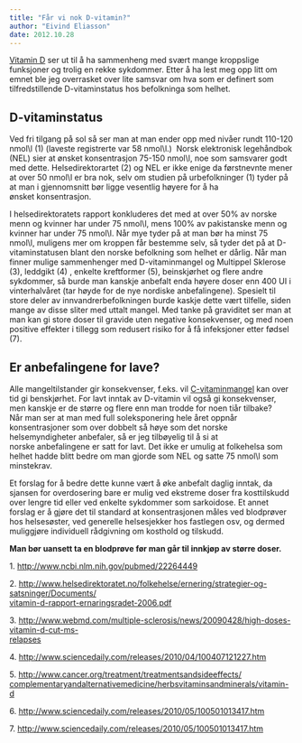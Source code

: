 ```yaml
---
title: "Får vi nok D-vitamin?"
author: "Eivind Eliasson"
date: 2012.10.28
---
```


[Vitamin D](naeringsstoffer/dvitamin.qmd) ser ut til å ha sammenheng med svært mange kroppslige funksjoner og trolig en rekke sykdommer. Etter å ha lest meg opp litt om emnet ble jeg overrasket over lite samsvar om hva som er definert som tilfredstillende D-vitaminstatus hos befolkninga som helhet.

## D-vitaminstatus

Ved fri tilgang på sol så ser man at man ender opp med nivåer rundt 110-120 nmol\\l (1) (laveste registrerte var 58 nmol\\l.)  Norsk elektronisk legehåndbok (NEL) sier at ønsket konsentrasjon 75-150 nmol\\l, noe som samsvarer godt med dette. Helsedirektorartet (2) og NEL er ikke enige da førstnevnte mener at over 50 nmol\\l er bra nok, selv om studien på urbefolkninger (1) tyder på at man i gjennomsnitt bør ligge vesentlig høyere for å ha ønsket konsentrasjon.

I helsedirektoratets rapport konkluderes det med at over 50% av norske menn og kvinner har under 75 nmol\\l, mens 100% av pakistanske menn og kvinner har under 75 nmol\\l. Når mye tyder på at man bør ha minst 75 nmol\\l, muligens mer om kroppen får bestemme selv, så tyder det på at D-vitaminstatusen blant den norske befolkning som helhet er dårlig. Når man finner mulige sammenhenger med D-vitaminmangel og Multippel Sklerose (3), leddgikt (4) , enkelte kreftformer (5), beinskjørhet og flere andre sykdommer, så burde man kanskje anbefalt enda høyere doser enn 400 UI i vinterhalvåret (tar høyde for de nye nordiske anbefalingene). Spesielt til store deler av innvandrerbefolkningen burde kaskje dette vært tilfelle, siden mange av disse sliter med uttalt mangel. Med tanke på graviditet ser man at man kan gi store doser til gravide uten negative konsekvenser, og med noen positive effekter i tillegg som redusert risiko for å få infeksjoner etter fødsel (7).

## Er anbefalingene for lave?

Alle mangeltilstander gir konsekvenser, f.eks. vil [C-vitaminmangel](naeringsstoffer/cvitamin.qmd) kan over tid gi benskjørhet. For lavt inntak av D-vitamin vil også gi konsekvenser, men kanskje er de større og flere enn man trodde for noen tiår tilbake? Når man ser at man med full soleksponering hele året oppnår konsentrasjoner som over dobbelt så høye som det norske helsemyndigheter anbefaler, så er jeg tilbøyelig til å si at norske anbefalingene er satt for lavt. Det ikke er umulig at folkehelsa som helhet hadde blitt bedre om man gjorde som NEL og satte 75 nmol\\l som minstekrav.

Et forslag for å bedre dette kunne vært å øke anbefalt daglig inntak, da sjansen for overdosering bare er mulig ved ekstreme doser fra kosttilskudd over lengre tid eller ved enkelte sykdommer som sarkoidose. Et annet forslag er å gjøre det til standard at konsentrasjonen måles ved blodprøver hos helsesøster, ved generelle helsesjekker hos fastlegen osv, og dermed muliggjøre individuell rådgivning om kosthold og tilskudd.

**Man bør uansett ta en blodprøve før man går til innkjøp av større doser.**

1\. <http://www.ncbi.nlm.nih.gov/pubmed/22264449>

2\. [http://www.helsedirektoratet.no/folkehelse/ernering/strategier-og-satsninger/Documents/](http://www.helsedirektoratet.no/folkehelse/ernering/strategier-og-satsninger/Documents/ vitamin-d-rapport-ernaringsradet-2006.pdf)\
[vitamin-d-rapport-ernaringsradet-2006.pdf](http://www.helsedirektoratet.no/folkehelse/ernering/strategier-og-satsninger/Documents/ vitamin-d-rapport-ernaringsradet-2006.pdf)

3\. [http://www.webmd.com/multiple-sclerosis/news/20090428/high-doses-vitamin-d-cut-ms-](http://www.webmd.com/multiple-sclerosis/news/20090428/high-doses-vitamin-d-cut-ms- relapses)\
[relapses](http://www.webmd.com/multiple-sclerosis/news/20090428/high-doses-vitamin-d-cut-ms- relapses)

4\. <http://www.sciencedaily.com/releases/2010/04/100407121227.htm>

5\. [http://www.cancer.org/treatment/treatmentsandsideeffects/](http://www.cancer.org/treatment/treatmentsandsideeffects/ complementaryandalternativemedicine/herbsvitaminsandminerals/vitamin-d)\
[complementaryandalternativemedicine/herbsvitaminsandminerals/vitamin-d](http://www.cancer.org/treatment/treatmentsandsideeffects/ complementaryandalternativemedicine/herbsvitaminsandminerals/vitamin-d)

6\. <http://www.sciencedaily.com/releases/2010/05/100501013417.htm>

7\. <http://www.sciencedaily.com/releases/2010/05/100501013417.htm>
